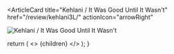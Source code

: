 <ArticleCard
  title="Kehlani / It Was Good Until It Wasn't"
  href="/review/kehlani3L/"
  actionIcon="arrowRight"
>

![Kehlani / It Was Good Until It Wasn't](../../images/cd/kehlani3L.jpg)

</ArticleCard>

  return (
    <>
      {children}
    </>
  );
}